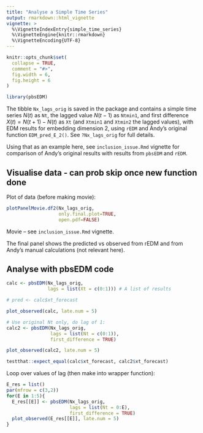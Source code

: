 ```yaml
---
title: "Analyse a Simple Time Series"
output: rmarkdown::html_vignette
vignette: >
  %\VignetteIndexEntry{simple_time_series}
  %\VignetteEngine{knitr::rmarkdown}
  %\VignetteEncoding{UTF-8}
---
```


```r
knitr::opts_chunk$set(
  collapse = TRUE,
  comment = "#>",
  fig.width = 6,
  fig.height = 6
)
```

```r
library(pbsEDM)
```

The tibble `Nx_lags_orig` is saved in the package and contains a simple time
series $N(t)$ as `Nt`, the lagged value $N(t-1)$ as `Ntmin1`, and first difference
$X(t) = N(t+1) - N(t)$ as `Xt` (and `Xtmin1` and `Xtmin2` the lagged values),
with EDM results for embedding dimension 2, using `rEDM` and Andy's original
function `EDM_pred_E_2()`. See `?Nx_lags_orig` for full details.

Using that as an example here, see `inclusion_issue.Rmd` vignette for comparison
of Andy's original results with results from `pbsEDM` and `rEDM`.

## Visualise data - can prob skip once new function done

Plot of data (before making movie):
```r
plotPanelMovie.df2(Nx_lags_orig,
                   only.final.plot=TRUE,
                   open.pdf=FALSE)
```

Movie -- see `inclusion_issue.Rmd` vignette.

The final panel shows the predicted vs observed from rEDM and from Andy's manual
calculations (not relevant here).

## Analyse with pbsEDM code

```r
calc <- pbsEDM(Nx_lags_orig,
               lags = list(Xt = c(0:1))) # A list of results

# pred <- calc$xt_forecast

plot_observed(calc, late.num = 5)

# Use original Nt only, do lag of 1:
calc2 <- pbsEDM(Nx_lags_orig,
                lags = list(Nt = c(0:1)),
                first_difference = TRUE)

plot_observed(calc2, late.num = 5)

testthat::expect_equal(calc$xt_forecast, calc2$xt_forecast)
```

Loop over values of lag (then make into wrapper function):
```r
E_res = list()
par(mfrow = c(3,2))
for(E in 1:5){
  E_res[[E]] <- pbsEDM(Nx_lags_orig,
                       lags = list(Nt = 0:E),
                       first_difference = TRUE)
  plot_observed(E_res[[E]], late.num = 5)
}

```
